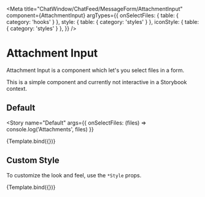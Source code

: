 
<Meta
  title="ChatWindow/ChatFeed/MessageForm/AttachmentInput"
  component={AttachmentInput}
  argTypes={{
    onSelectFiles: { table: { category: 'hooks' } },
    style: { table: { category: 'styles' } },
    iconStyle: { table: { category: 'styles' } },
  }}
/>


# Attachment Input

Attachment Input is a component which let's you select files in a form.

This is a simple component and currently not interactive in a Storybook context.

## Default

<Story
  name="Default"
  args={{ onSelectFiles: (files) => console.log('Attachments', files) }}
>
  {Template.bind({})}
</Story>

<ArgsTable story="Default" />

## Custom Style

To customize the look and feel, use the `*Style` props.

<Canvas>
  <Story
    name="Custom Style"
    args={{
      style: { border: '2px solid red' },
      iconStyle: { border: '2px solid blue' },
    }}
  >
    {Template.bind({})}
  </Story>
</Canvas>
